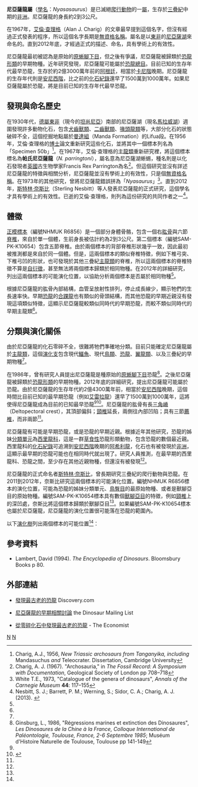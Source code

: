 {{Automatic Taxobox
| taxon = Nyasasaurus
| fossil_range = [[三疊紀|三疊紀]]中期,{{fossil_range|243}}
| image = Nyasasaurus.jpg
| image_width = 250px 
| image_caption = 尼亞薩龍的體型示意圖，黑色為第一個標本的位置，藍色為第二個標本的位置
| authority = Nesbitt ''et al.'', 2012
| type_species = '''帕氏尼亞薩龍<br>''Nyasasaurus parringtoni'''''
| type_species_authority = Nesbitt ''et al.'', 2012
| synonyms =
?[[槽齒龍|槽齒龍]] ''Thecodontosaurus alophos''<br><small>Haughton, 1932</small>
}}

'''尼亞薩龍屬'''（[[學名|學名]]：''Nyasasaurus''）是已滅絕[[爬行動物|爬行動物]]的一[[屬|屬]]，生存於[[三疊紀|三疊紀]]中期的[[非洲|非洲]]。尼亞薩龍的身長約2到3公尺。

在1967年，[[艾倫·查理格|艾倫·查理格]]（Alan J. Charig）的文章最早提到這個名字，但沒有經過正式發表的程序，所以這個名字長期是[[無資格名稱|無資格名稱]]。屬名是以[[東非|東非]]的[[尼亞薩湖|尼亞薩湖]]來命名的。直到2012年底，才經過正式的描述、命名，具有學術上的有效性。

尼亞薩龍最初被認為是原始的[[原蜥腳下目|原蜥腳下目]]，但之後有爭議，尼亞薩龍被歸類於[[恐龍形類|恐龍形類]]的早期物種。近年研究發現，尼亞薩龍可能屬於[[恐龍總目|恐龍總目]]。目前已知的生存年代最早恐龍，生存於約2億3000萬年前的[[阿根廷|阿根廷]]，相當於[[卡尼階|卡尼階]]晚期。尼亞薩龍的生存年代則是[[安尼西階|安尼西階]]，比之前的[[化石紀錄|化石紀錄]]還早了1500萬到1000萬年。如果尼亞薩龍屬於恐龍，將是目前已知的生存年代最早恐龍。

==發現與命名歷史==
在1930年代，[[德屬東非|德屬東非]]（現今的[[坦尚尼亞|坦尚尼亞]]）南部的尼亞薩湖（現名[[馬拉威湖|馬拉威湖]]）週圍發現許多動物化石，包含[[犬齒獸類|犬齒獸類]]、[[二齒獸類|二齒獸類]]、[[喙頭龍類|喙頭龍類]]等，大部分化石的狀態破碎不全，這個挖掘地點屬於[[曼達組|曼達組]]（Manda Formation）的Lifua段。在1956年，艾倫·查理格的[[博士|博士]]論文重新研究這些化石，並將其中一個標本列名為「Specimen 50b」<ref>Charig, A.J., 1956, ''New Triassic archosaurs from Tanganyika, including'' Mandasuchus ''and'' Teleocrater. Dissertation, Cambridge University</ref>。在1967年，艾倫·查理格的[[主龍類|主龍類]]重新研究裡，將這個標本標名為'''帕氏尼亞薩龍'''（''N. parringtoni''），屬名意為尼亞薩湖蜥蜴，種名則是以化石發現者[[英國|英國]]古生物學家Francis Rex Parrington為名<ref>Charig, A. J. (1967). "Archosauria," in ''The Fossil Record: A Symposium with Documentation'', Geological Society of London pp 708–718</ref>。但這個研究並沒有詳述尼亞薩龍的特徵與相關分析，尼亞薩龍並沒有學術上的有效性，只是個[[無資格名稱|無資格名稱]]。在1973年的其他研究，曾將尼亞薩龍錯誤拼為「''Nyasaurus''」<ref>White T.E., 1973, "Catalogue of the genera of dinosaurs", ''Annals of the Carnegie Museum'' '''44''': 117–155</ref>。直到2012年，[[斯特林·奈斯比|斯特林·奈斯比]]（Sterling Nesbitt）等人發表尼亞薩龍的正式研究，這個學名才具有學術上的有效性。已逝的艾倫·查理格，則列為這份研究的共同作者之一<ref name="BioLetter2012">Nesbitt, S. J.; Barrett, P. M.; Werning, S.; Sidor, C. A.; Charig, A. J. (2013). {{doi|10.1098/rsbl.2012.0949}}</ref>。

==體徵==
[[正模標本|正模標本]]（編號NHMUK R6856）是一個部分身體骨骼，包含一個右[[肱骨|肱骨]]與六節[[脊椎|脊椎]]，來自於單一個體，生前身長被估計約為2到3公尺。第二個標本（編號SAM-PK-K10654）包含五節脊椎。由於兩個標本的背部脊椎形狀幾乎一致，因此最初被推測都是來自於同一個體。但是，這兩個標本的類似脊椎特徵，例如下椎弓突、下椎弓凹的形狀，也可發現於其他三疊紀[[主龍類|主龍類]]的脊椎，所以這兩個標本的脊椎特徵不算是[[自衍徵|自衍徵]]，甚至無法將兩個標本歸類於相同物種。在2012年的詳細研究，列出這兩個標本的可能演化位置，以協助分析兩個標本是否屬於相同物種<ref name="BioLetter2012"/>。

根據尼亞薩龍的肱骨內部結構，血管呈放射性排列，停止成長線少，顯示牠們的生長速率快。早期[[恐龍|恐龍]]的[[合踝龍|合踝龍]]也有類似的骨頭結構，而其他恐龍的早期近親沒有發現這項類似特徵，這顯示尼亞薩龍較類似同時代的早期恐龍，而較不類似同時代的早期主龍類<ref name="BioLetter2012"/>。

==分類與演化關係==
由於尼亞薩龍的化石零碎不全，很難將牠們準確地分類。目前只能確定尼亞薩龍屬於[[主龍類|主龍類]]，這個[[演化支|演化支]]包含現代[[鱷魚|鱷魚]]、現代[[鳥類|鳥類]]、[[恐龍|恐龍]]、[[翼龍類|翼龍類]]、以及三疊紀的早期物種<ref name="BioLetter2012"/>。

在1986年，曾有研究人員提出尼亞薩龍是種原始的[[原蜥腳下目|原蜥腳下目]]恐龍<ref>Ginsburg, L., 1986, "Régressions marines et extinction des Dinosaures", ''Les Dinosaures de la Chine à la France, Colloque International de Paléontologie, Toulouse, France, 2-6 Septembre 1985''; Muséum d'Histoire Naturelle de Toulouse, Toulouse pp 141-149</ref>。之後尼亞薩龍被歸類於[[恐龍形類|恐龍形類]]的早期物種。2012年底的詳細研究，提出尼亞薩龍可能屬於恐龍。由於尼亞薩龍的生存年代約2億4300萬年前，相當於[[安尼西階|安尼西階]]晚期，這個時間比目前已知的最早期恐龍（例如[[艾雷拉龍|艾雷拉龍]]）還早了1500萬到1000萬年，這將使得尼亞薩龍成為目前的已知最早恐龍<ref name="BioLetter2012"/><ref>{{cite news|url=http://www.bbc.co.uk/news/science-environment-20594147|title=New contender for oldest dinosaur|date=4 December 2012|accessdate=4 December 2012|archive-date=2013-01-15|archive-url=https://web.archive.org/web/20130115135318/http://www.bbc.co.uk/news/science-environment-20594147|dead-url=no}}</ref>。尼亞薩龍的肱骨有長[[三角嵴|三角嵴]]（Deltopectoral crest），其頂部偏斜；[[頸椎|頸椎]]延長，兩側往內部凹陷；具有三節[[薦椎|薦椎]]，而非兩節<ref name="BioLetter2012"/>。

尼亞薩龍有可能是早期恐龍，或是恐龍的早期近親。根據近年其他研究，恐龍的姊妹[[分類單元|分類單元]]為[[西里龍科|西里龍科]]，這是一群[[草食性|草食性]]恐龍形類動物，包含恐龍的數個最近親。西里龍科的[[化石紀錄|化石紀錄]]可追溯到[[安尼西階|安尼西階]]晚期的[[阿希利龍|阿希利龍]]，化石也有被發現於[[非洲|非洲]]，這顯示最早期的恐龍可能也在相同時代就出現了。研究人員推測，在最早期的西里龍科、恐龍之間，至少存在其他近親物種，但還沒有被發現<ref name="BioLetter2012"/>。

尼亞薩龍的正式命名者[[斯特林·奈斯比|斯特林·奈斯比]]，曾長期研究三疊紀的爬行動物與恐龍。在2011到2012年，奈斯比研究這兩個標本的可能演化位置。編號NHMUK R6856標本的演化位置，可能為恐龍的姊妹分類單元、[[鳥臀目|鳥臀目]]的最原始物種、或者是獸腳亞目的原始物種。編號SAM-PK-K10654標本具有數個[[獸腳亞目|獸腳亞目]]的特徵，例如[[頸椎|頸椎]]上的深凹處，奈斯比將這個標本歸類於獸腳亞目<ref name="BioLetter2012"/>。如果編號SAM-PK-K10654標本也屬於尼亞薩龍，尼亞薩龍的演化位置很可能落在恐龍的範圍內。

以下[[演化樹|演化樹]]列出兩個標本的可能位置<ref name="BioLetter2012"/>：

{{clade| style=font-size:100%;line-height:100%
|label1=[[主龍類|主龍類]]    
|1={{clade
   |1 = [[偽鱷類|偽鱷類]] (包含現代[[鱷魚|鱷魚]])
   |2={{clade
      |1=[[翼龍目|翼龍目]]
      |2={{clade
         |1=Lagerpetidae科
         |label2=[[恐龍形類|恐龍形類]]
         |2={{clade
            |1=[[馬拉鱷龍|馬拉鱷龍]] ''Marasuchus''
            |2={{clade
               |1=[[西里龍科|西里龍科]]
               |2={{clade
                  |1='''編號NHMUK R6856標本'''|state1=dashed
                  |label2='''[[恐龍總目|恐龍總目]]'''
                  |2={{clade
                     |label1=[[鳥臀目|鳥臀目]]
                     |1={{clade
                        |1='''編號NHMUK R6856標本'''|state1=dashed
                        |2=其他鳥臀目}}
                     |label2=[[蜥臀目|蜥臀目]]
                     |2={{clade
                        |1=[[蜥腳形亞目|蜥腳形亞目]]
                        |label2=[[獸腳亞目|獸腳亞目]]
                        |2={{clade
                           |1=[[艾雷拉龍|艾雷拉龍]] ''Herrerasaurus''
                           |2={{clade
                              |1=[[南十字龍|南十字龍]] ''Staurikosaurus''
                              |2={{clade
                                 |1=[[始盜龍|始盜龍]] ''Eoraptor''
                                 |2={{clade
                                    |1='''編號SAM-PK-K10654標本'''
                                    |2={{clade
                                       |1=[[太陽神龍|太陽神龍]] ''Tawa''
                                       |2={{clade
                                          |1=[[腔骨龍|腔骨龍]] ''Coelophysis''
                                          |2={{clade
                                             |1={{clade
                                                |1='''編號NHMUK R6856標本'''|state1=dashed
                                                |2=[[雙脊龍|雙脊龍]] ''Dilophosaurus''}}
                                             |2=其他獸腳亞目 (包含現代[[鳥類|鳥類]])
}} }} }} }} }} }} }} }} }} }} }} }} }} }} }} }}

==參考資料==
<div class="references-small">
<references></references>
* Lambert, David (1994). ''The Encyclopedia of Dinosaurs''. Bloomsbury Books p 80.
</div>

==外部連結==
*{{en}}[http://news.discovery.com/animals/oldest-dinosaur-found-121204.html#mkcpgn=rssnws1 發現最古老的恐龍] {{Wayback|url=http://news.discovery.com/animals/oldest-dinosaur-found-121204.html#mkcpgn=rssnws1 |date=20121220144145 }} Discovery.com
*{{en}}[http://dml.cmnh.org/2001Aug/msg00639.html 尼亞薩龍的早期相關討論] {{Wayback|url=http://dml.cmnh.org/2001Aug/msg00639.html |date=20080905180902 }} the Dinosaur Mailing List
*{{en}}[http://www.economist.com/blogs/babbage/2012/12/oldest-dinosaur?fsrc=nlw|newe|12-10-2012|4346611|36465891  從零碎化石中發現最古老的恐龍] {{Wayback|url=http://www.economist.com/blogs/babbage/2012/12/oldest-dinosaur?fsrc=nlw%7Cnewe%7C12-10-2012%7C4346611%7C36465891 |date=20170510133853 }} - The Economist
{{主龍形下綱|A.}}
{{Taxonbar|from=Q420283}}

[[Category:三疊紀爬行動物|N]]
[[Category:主龍形下綱|N]]